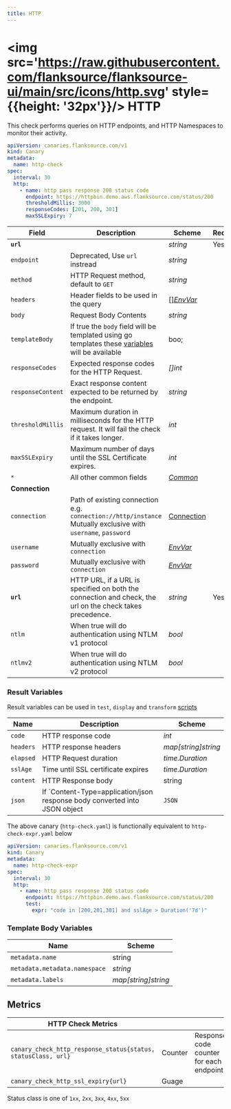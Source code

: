 ```yaml
---
title: HTTP
---
```


# <img src='<https://raw.githubusercontent.com/flanksource/flanksource-ui/main/src/icons/http.svg>' style={{height: '32px'}}/> HTTP

This check performs queries on HTTP endpoints, and HTTP Namespaces to monitor their activity.

<!-- ![](/snippets/http.svg.png) -->

```yaml title=http-check.yaml
apiVersion: canaries.flanksource.com/v1
kind: Canary
metadata:
  name: http-check
spec:
  interval: 30
  http:
    - name: http pass response 200 status code
      endpoint: https://httpbin.demo.aws.flanksource.com/status/200
      thresholdMillis: 3000
      responseCodes: [201, 200, 301]
      maxSSLExpiry: 7
```

| Field | Description | Scheme | Required |
| ----- | ----------- | ------ | -------- |
| **`url`** |  | *string* | Yes |
| `endpoint`    | Deprecated, Use `url` instread | *string*                                                     |       |
| `method`          | HTTP Request method, default to `GET` | *string*                                                     | |
| `headers`         | Header fields to be used in the query                        | [[]*EnvVar*](../../concepts/authentication/#envvar) | |
| `body` | Request Body Contents | *string* |  |
| `templateBody` | If true the `body` field will be templated using go templates these [variables](#templateVariables) will be available | boo; | |
| `responseCodes` | Expected response codes for the HTTP Request. | *[]int* |  |
| `responseContent` | Exact response content expected to be returned by the endpoint. | *string* |  |
| `thresholdMillis` | Maximum duration in milliseconds for the HTTP request. It will fail the check if it takes longer. | *int* |  |
| `maxSSLExpiry` | Maximum number of days until the SSL Certificate expires. | *int* | |
| `*` | All other common fields | [*Common*](common) | |
| **Connection** |  |  | |
| `connection` | Path of existing connection e.g. `connection://http/instance` <br/> Mutually exclusive with `username`, `password` <br/> <Commercial/> | [Connection](../../concepts/connections) | |
| `username` | Mutually exclusive with `connection` | [*EnvVar*](../../concepts/authentication/#envvar) | |
| `password` | Mutually exclusive with `connection` | [*EnvVar*](../../concepts/authentication/#envvar) | |
| **`url`** | HTTP  URL, if a URL is specified on both the connection and check, the url on the check takes precedence. | *string* | Yes |
| `ntlm` | When true will do authentication using NTLM v1 protocol | *bool* | |
| `ntlmv2` | When true will do authentication using NTLM v2 protocol | *bool* | |

### Result Variables

Result variables can be used in `test`, `display` and `transform` [scripts](../concepts/scripting)

| Name      | Description                                                  | Scheme              |
| --------- | ------------------------------------------------------------ | ------------------- |
| `code`    | HTTP response code                                           | *int*               |
| `headers` | HTTP response headers                                        | *map[string]string* |
| `elapsed` | HTTP Request duration                                        | *time.Duration*     |
| `sslAge`  | Time until SSL certificate expires                           | *time.Duration*     |
| `content` | HTTP Response body                                           | string              |
| `json`    | If `Content-Type=application/json response body converted into JSON object | `JSON`              |

The above canary (`http-check.yaml`) is functionally equivalent to `http-check-expr.yaml` below

```yaml title=http-check-expr.yaml
apiVersion: canaries.flanksource.com/v1
kind: Canary
metadata:
  name: http-check-expr
spec:
  interval: 30
  http:
    - name: http pass response 200 status code
      endpoint: https://httpbin.demo.aws.flanksource.com/status/200
      test:
        expr: "code in [200,201,301] and sslAge > Duration('7d')"
```

### Template Body Variables

| Name | Scheme |
| ----- | ------ |
| `metadata.name` | string |
| `metadata.metadata.namespace` | *string* |
| `metadata.labels` | *map[string]string* |

## Metrics

| **HTTP Check Metrics**                                       |         |                                         |
| ------------------------------------------------------------ | ------- | --------------------------------------- |
| `canary_check_http_response_status{status, statusClass, url}` | Counter | Response code counter for each endpoint |
| `canary_check_http_ssl_expiry{url}`                          | Guage   |                                         |

Status class is one of `1xx`, `2xx`, `3xx`, `4xx`, `5xx`
